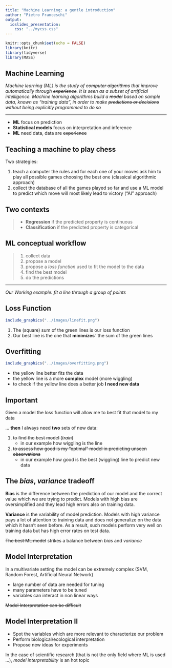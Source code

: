 ```yaml
---
title: "Machine Learning: a gentle introduction"
author: "Pietro Franceschi"
output: 
  ioslides_presentation:
    css: "../mycss.css"
---
```


```r
knitr::opts_chunk$set(echo = FALSE)
library(knitr)
library(tidyverse)
library(MASS)
```



## Machine Learning

_Machine learning (ML) is the study of ~~computer algorithms~~ that improve automatically through ~~experience~~. It is seen as a subset of artificial intelligence. Machine learning algorithms build a ~~model~~ based on sample data, known as "training data", in order to make ~~predictions or decisions~~ without being explicitly programmed to do so_

<hr>

* **ML** focus on prediction
* **Statistical models** focus on interpretation and inference
* **ML** need data, data are ~~experience~~

## Teaching a machine to play chess

Two strategies:

1. teach a computer the rules and for each one of your moves ask him to play all possible games choosing the best one (classical algorithmic approach)
2. collect the database of all the games played so far and use a ML model to predict which move will most likely lead to victory ("AI" approach)


## Two contexts 

>* **Regression** if the predicted property is continuous
>* **Classification** if the predicted property is categorical

## ML conceptual workflow {.build}

>1. collect data
>2. propose a model
>3. propose a _loss function_ used to fit the model to the data
>4. find the best model
>5. do the predictions

<hr>

_Our Working example: fit a line through a group of points_


## Loss Function {.smaller}

```r
include_graphics("../images/linefit.png")
```
1. The (square) sum of the green lines is our loss function
2. Our best line is the one that **minimizes**˘ the sum of the green lines


## Overfitting {.smaller}

```r
include_graphics("../images/overfitting.png")
```

* the yellow line better fits the data
* the yellow line is a more **complex** model (more wiggling)
* to check if the yellow line does a better job **I need new data**

## Important

Given a model the loss function will allow me to best fit that model to my data

... **then** I always need **two** sets of new data:

1. ~~to find the best model (_train_)~~ 
    - in our example how wiggling is the line
2. ~~to assess how good is my "optimal" model in predicting unseen observations~~ 
    - in our example how good is the best (wiggling) line to predict new data  


## The _bias_, _variance_ tradeoff

**Bias** is the difference between the prediction of our model and the correct value which we are trying to predict. Models with high bias are oversimplified and they lead high errors also on training data.

**Variance** is the variability of model prediction. Models with high variance pays a lot of attention to training data and does not generalize on the data which it hasn’t seen before. As a result, such models perform very well on training data but has high error rates on test data.

~~The best ML model~~ strikes a balance between _bias_ and _variance_



## Model Interpretation

In a multivariate setting the model can be extremely complex (SVM, Random Forest, Artificial Neural Network)

- large number of data are needed for tuning
- many parameters have to be tuned
- variables can interact in non linear ways

~~Model Interpretation can be difficult~~

## Model Interpretation II

- Spot the variables which are more relevant to characterize our problem
- Perform biological/ecological interpretation
- Propose new ideas for experiments

In the case of scientific research (that is not the only field where ML is used ...), _model interpretability_ is an hot topic 




